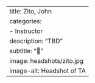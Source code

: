 ---
title: Zito, John
categories:
  - Instructor
description: "TBD"
subtitle: "🔗"
image: headshots/zito.jpg
image-alt: Headshot of TA
---